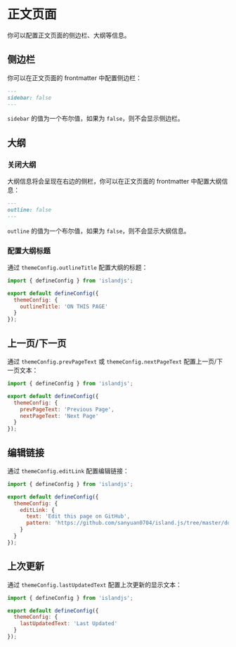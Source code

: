 # 正文页面

你可以配置正文页面的侧边栏、大纲等信息。

## 侧边栏

你可以在正文页面的 frontmatter 中配置侧边栏：

```md
---
sidebar: false
---
```

`sidebar` 的值为一个布尔值，如果为 `false`，则不会显示侧边栏。

## 大纲

### 关闭大纲

大纲信息将会呈现在右边的侧栏，你可以在正文页面的 frontmatter 中配置大纲信息：

```md
---
outline: false
---
```

`outline` 的值为一个布尔值，如果为 `false`，则不会显示大纲信息。

### 配置大纲标题

通过 `themeConfig.outlineTitle` 配置大纲的标题：

```js
import { defineConfig } from 'islandjs';

export default defineConfig({
  themeConfig: {
    outlineTitle: 'ON THIS PAGE'
  }
});
```

## 上一页/下一页

通过 `themeConfig.prevPageText` 或 `themeConfig.nextPageText` 配置上一页/下一页文本：

```js
import { defineConfig } from 'islandjs';

export default defineConfig({
  themeConfig: {
    prevPageText: 'Previous Page',
    nextPageText: 'Next Page'
  }
});
```

## 编辑链接

通过 `themeConfig.editLink` 配置编辑链接：

```js
import { defineConfig } from 'islandjs';

export default defineConfig({
  themeConfig: {
    editLink: {
      text: 'Edit this page on GitHub',
      pattern: 'https://github.com/sanyuan0704/island.js/tree/master/docs/:path'
    }
  }
});
```

## 上次更新

通过 `themeConfig.lastUpdatedText` 配置上次更新的显示文本：

```js
import { defineConfig } from 'islandjs';

export default defineConfig({
  themeConfig: {
    lastUpdatedText: 'Last Updated'
  }
});
```
